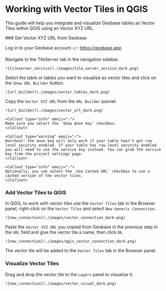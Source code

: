 
# Working with Vector Tiles in QGIS

This guide will help you integrate and visualize Geobase tables as Vector Tiles within QGIS using an Vector XYZ URL.


<Steps>
### Get Vector XYZ URL from Geobase

Log in to your Geobase account. 👉 https://geobase.app

Navigate to the TileServer tab in the navigation sidebar.

    ![tileserver_service](./images/tile_server_service_dark.png)

Select the table or tables you want to visualize as vector tiles and click on the `Show URL Builder` button.
    
    ![url_builder](./images/vector_tables_dark.png)

Copy the `Vector XYZ URL` from the `URL Builder` pannel.
    
    ![url_builder](./images/vector_url_dark.png)
    
    <Callout type="info" emoji="💡">
    Make sure you select the `Show Anon Key` checkbox.
    </Callout>

    <Callout type="warning" emoji="⚠️">
    Watchout! the anon key will only work if your table hasn't got row level security enabled. If your table has row level security enabled you will need to use the service key instead. You can grab the service key from the project settings page.
    </Callout>

    <Callout type="info" emoji="💡">
    Optionally, you can select the `Use Cached URL` checkbox to use a cached version of the vector tiles.
    </Callout>


### Add Vector Tiles to QGIS
In QGIS, to work with vector tiles use the `Vector Tiles` tab in the Browser panel, right-click on the `Vector Tiles` and select `New Generic Connection`.

    ![new_connection](./images/vector_connection_dark.png)

Paste the `Vector XYZ URL` you copied from Geobase in the previous step in the `URL` field and give the vector tile a name, then click `OK`.
    
    ![new_connection](./images/qgis_vector_connection_dark.png)

The vector tile will be added to the `Vector Tiles` tab in the Browser panel.

### Visualize Vector Tiles

Drag and drop the vector tile to the `Layers` panel to visualize it.

    ![new_connection](./images/vector_visual_dark.png)
</Steps>
